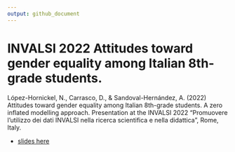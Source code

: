 ```yaml
---
output: github_document
---
```


# INVALSI 2022 Attitudes toward gender equality among Italian 8th-grade students.

López-Hornickel, N., Carrasco, D., & Sandoval-Hernández, A. (2022) Attitudes toward gender equality among Italian 8th-grade students. A zero inflated modelling approach. Presentation at the INVALSI 2022 "Promuovere lʼutilizzo dei dati INVALSI nella ricerca scientifica e nella didattica", Rome, Italy.


-   [slides here](https://www.dropbox.com/s/5du22km0qhctcph/invalsi_2022_nhl.pdf?dl=1)
